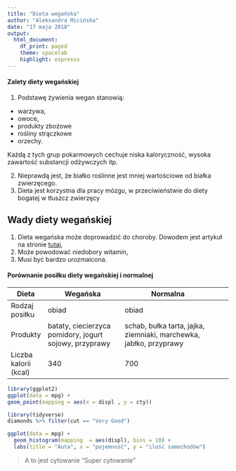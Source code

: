 ```yaml
---
title: "Dieta wegańska"
author: "Aleksandra Micińska"
date: "17 maja 2018"
output: 
  html_document:
    df_print: paged
    theme: spacelab
    highlight: espresso
---
```

#### Zalety diety wegańskiej

 1. Podstawę żywienia wegan stanowią:
 + warzywa, 
 + owoce, 
 + produkty zbożowe 
 + rośliny strączkowe 
 + orzechy. 
  
  Każdą z tych grup pokarmowych cechuje niska kaloryczność, wysoka zawartość substancji odżywczych itp.
 
 2. Nieprawdą jest, że białko roślinne jest mniej wartościowe od białka zwierzęcego.
 3. Dieta jest korzystna dla pracy mózgu, w przeciwieństwie do diety bogatej w tłuszcz zwierzęcy

## Wady diety wegańskiej
 1. Dieta wegańska może doprowadzić do choroby. Dowodem jest artykuł na stronie [tutaj](https://oczymlekarze.pl/zdrowy-styl-zycia/dieta/3404-powrot-miesa-czyli-dlaczego-pozegnalem-weganizm),
 2. Może powodować niedobory witamin,
 3. Musi być bardzo urozmaicona.
 
 
#### Porównanie posiłku diety wegańskiej i normalnej
 
 | Dieta                 | Wegańska                                               | Normalna                                                           |   |   |
|-----------------------|--------------------------------------------------------|--------------------------------------------------------------------|---|---|
| Rodzaj posiłku        | obiad                                                  | obiad                                                              |   |   |
| Produkty              | bataty, ciecierzyca pomidory, jogurt sojowy, przyprawy | schab, bułka tarta, jajka, ziemniaki, marchewka, jabłko, przyprawy |   |   |
| Liczba kalorii (kcal) | 340                                                    | 700                                                                |   |   |



```r
library(ggplot2)
ggplot(data = mpg) +
geom_point(mapping = aes(x = displ , y = cty))
```
```r
library(tidyverse)
diamonds %>% filter(cut == "Very Good")
```
```r
ggplot(data = mpg) +
  geom_histogram(mapping  = aes(displ), bins = 10) +
  labs(title = "Auta", x = "pojemność", y = "ilość samochodów")
```


> A to jest cytowanie "Super cytowanie"
